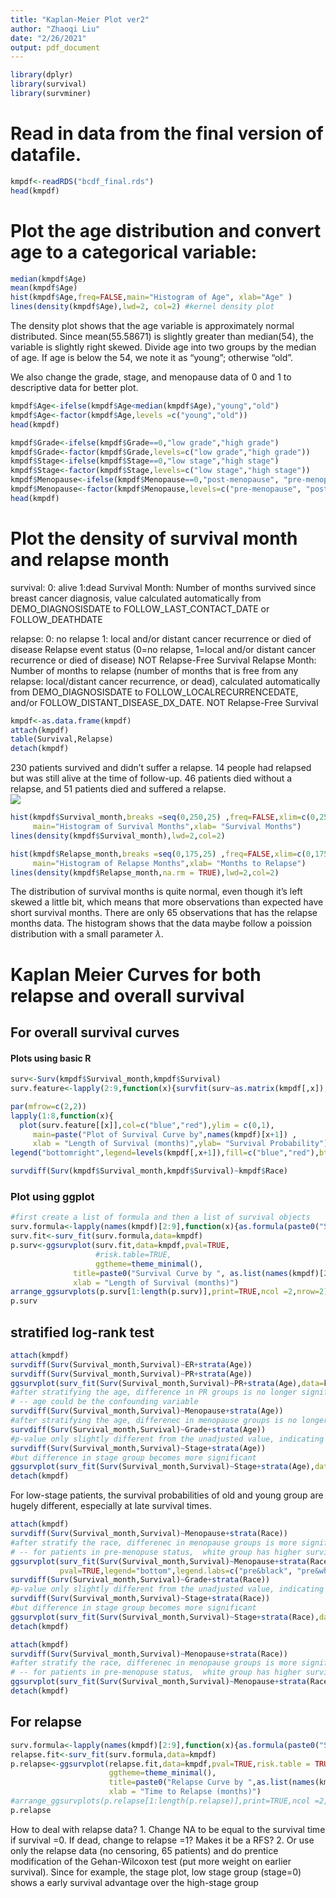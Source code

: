 ```yaml
---
title: "Kaplan-Meier Plot ver2"
author: "Zhaoqi Liu"
date: "2/26/2021"
output: pdf_document
---
```


```r
library(dplyr)
library(survival)
library(survminer)
```


Read in data from the final version of datafile. 
=== 
```r
kmpdf<-readRDS("bcdf_final.rds")
head(kmpdf)
```

Plot the age distribution and convert age to a categorical variable:
===
```r
median(kmpdf$Age)
mean(kmpdf$Age)
hist(kmpdf$Age,freq=FALSE,main="Histogram of Age", xlab="Age" )
lines(density(kmpdf$Age),lwd=2, col=2) #kernel density plot 
```

The density plot shows that the age variable is approximately normal distributed. Since mean(55.58671) is slightly greater than median(54), the variable is slightly right skewed. Divide age into two groups by the median of age. If age is below the 54, we note it as "young"; otherwise "old".  

We also change the grade, stage, and menopause data of 0 and 1 to descriptive data for better plot. 

```r
kmpdf$Age<-ifelse(kmpdf$Age<median(kmpdf$Age),"young","old")
kmpdf$Age<-factor(kmpdf$Age,levels =c("young","old"))
head(kmpdf)
```

```r
kmpdf$Grade<-ifelse(kmpdf$Grade==0,"low grade","high grade")
kmpdf$Grade<-factor(kmpdf$Grade,levels=c("low grade","high grade"))
kmpdf$Stage<-ifelse(kmpdf$Stage==0,"low stage","high stage")
kmpdf$Stage<-factor(kmpdf$Stage,levels=c("low stage","high stage"))
kmpdf$Menopause<-ifelse(kmpdf$Menopause==0,"post-menopause", "pre-menopause")
kmpdf$Menopause<-factor(kmpdf$Menopause,levels=c("pre-menopause", "post-menopause"))
head(kmpdf)
```


Plot the density of survival month and relapse month 
=== 
survival: 0: alive 1:dead
Survival Month: Number of months survived since breast cancer diagnosis, value calculated automatically from DEMO_DIAGNOSISDATE to FOLLOW_LAST_CONTACT_DATE or FOLLOW_DEATHDATE

relapse: 0: no relapse 1: local and/or distant cancer recurrence or died of disease
Relapse event status (0=no relapse, 1=local and/or distant cancer recurrence or died of disease) NOT Relapse-Free Survival
Relapse Month: Number of months to relapse  (number of months that is free from any relapse: local/distant cancer recurrence, or dead), calculated automatically from DEMO_DIAGNOSISDATE to FOLLOW_LOCALRECURRENCEDATE, and/or FOLLOW_DISTANT_DISEASE_DX_DATE. NOT Relapse-Free Survival

```r
kmpdf<-as.data.frame(kmpdf)
attach(kmpdf)
table(Survival,Relapse)
detach(kmpdf)
```

230 patients survived and didn't suffer a relapse. 14 people had relapsed but was still alive at the time of follow-up. 46 patients died without a relapse, and 51 patients died and suffered a relapse.  
![](/Users/Jocelyn/Downloads/STOR 765 consulting/STOR-765-Fall2020-Zhaoqi-Liu/follow up data description.png) 

```r
hist(kmpdf$Survival_month,breaks =seq(0,250,25) ,freq=FALSE,xlim=c(0,250),
     main="Histogram of Survival Months",xlab= "Survival Months")
lines(density(kmpdf$Survival_month),lwd=2,col=2)
```

```r
hist(kmpdf$Relapse_month,breaks =seq(0,175,25) ,freq=FALSE,xlim=c(0,175),
     main="Histogram of Relapse Months",xlab= "Months to Relapse")
lines(density(kmpdf$Relapse_month,na.rm = TRUE),lwd=2,col=2)
```

The distribution of survival months is quite normal, even though it's left skewed a little bit, which means that more observations than expected have short survival months. There are only 65 observations that has the relapse months data. The histogram shows that the data maybe follow a poission distribution with a small parameter $\lambda$.

Kaplan Meier Curves for both relapse and overall survival
===

## For overall survival curves

#### Plots using basic R 
```r
surv<-Surv(kmpdf$Survival_month,kmpdf$Survival)
surv.feature<-lapply(2:9,function(x){survfit(surv~as.matrix(kmpdf[,x]),data=kmpdf)})

par(mfrow=c(2,2))
lapply(1:8,function(x){
  plot(surv.feature[[x]],col=c("blue","red"),ylim = c(0,1),
     main=paste("Plot of Survival Curve by",names(kmpdf)[x+1]) , 
     xlab = "Length of Survival (months)",ylab= "Survival Probability")
legend("bottomright",legend=levels(kmpdf[,x+1]),fill=c("blue","red"),bty="n")})
```

```r
survdiff(Surv(kmpdf$Survival_month,kmpdf$Survival)~kmpdf$Race)
```


### Plot using ggplot
```r
#first create a list of formula and then a list of survival objects
surv.formula<-lapply(names(kmpdf)[2:9],function(x){as.formula(paste0("Surv(Survival_month,Survival) ~",x))})
surv.fit<-surv_fit(surv.formula,data=kmpdf)
p.surv<-ggsurvplot(surv.fit,data=kmpdf,pval=TRUE, 
                   #risk.table=TRUE,
                   ggtheme=theme_minimal(),
              title=paste0("Survival Curve by ", as.list(names(kmpdf)[2:9])),
              xlab = "Length of Survival (months)")
arrange_ggsurvplots(p.surv[1:length(p.surv)],print=TRUE,ncol =2,nrow=2)
p.surv
```

## stratified log-rank test 

```r
attach(kmpdf)
survdiff(Surv(Survival_month,Survival)~ER+strata(Age)) 
survdiff(Surv(Survival_month,Survival)~PR+strata(Age)) 
ggsurvplot(surv_fit(Surv(Survival_month,Survival)~PR+strata(Age),data=kmpdf),data=kmpdf,pval=TRUE)
#after stratifying the age, difference in PR groups is no longer significant 
# -- age could be the confounding variable 
survdiff(Surv(Survival_month,Survival)~Menopause+strata(Age)) 
#after stratifying the age, differenec in menopause groups is no longer significant. 
survdiff(Surv(Survival_month,Survival)~Grade+strata(Age))
#p-value only slightly different from the unadjusted value, indicating that it's not necessary to stratify the age variable 
survdiff(Surv(Survival_month,Survival)~Stage+strata(Age)) 
#but difference in stage group becomes more significant 
ggsurvplot(surv_fit(Surv(Survival_month,Survival)~Stage+strata(Age),data=kmpdf),data=kmpdf,pval=TRUE)
detach(kmpdf)
```

For low-stage patients, the survival probabilities of old and young group are hugely different, especially at late survival times.  

```r
attach(kmpdf)
survdiff(Surv(Survival_month,Survival)~Menopause+strata(Race)) 
#after stratify the race, differenec in menopause groups is more significant. 
# -- for patients in pre-menopuse status,  white group has higher survival probability
ggsurvplot(surv_fit(Surv(Survival_month,Survival)~Menopause+strata(Race),data=kmpdf),data=kmpdf,
           pval=TRUE,legend="bottom",legend.labs=c("pre&black", "pre&white", "post&black","post&white"))
survdiff(Surv(Survival_month,Survival)~Grade+strata(Race))
#p-value only slightly different from the unadjusted value, indicating that it's not necessary to stratify the age variable 
survdiff(Surv(Survival_month,Survival)~Stage+strata(Race)) 
#but difference in stage group becomes more significant 
ggsurvplot(surv_fit(Surv(Survival_month,Survival)~Stage+strata(Race),data=kmpdf),data=kmpdf,pval =TRUE)
detach(kmpdf)
```

```r
attach(kmpdf)
survdiff(Surv(Survival_month,Survival)~Menopause+strata(Race)) 
#after stratify the race, differenec in menopause groups is more significant. 
# -- for patients in pre-menopuse status,  white group has higher survival probability
ggsurvplot(surv_fit(Surv(Survival_month,Survival)~Menopause+strata(Race),data=kmpdf),data=kmpdf,legend="bottom",legend.labs=c("pre&black", "pre&white", "post&black","post&white"))
detach(kmpdf)
```



## For relapse
```r
surv.formula<-lapply(names(kmpdf)[2:9],function(x){as.formula(paste0("Surv(Relapse_month,Relapse) ~",x))})
relapse.fit<-surv_fit(surv.formula,data=kmpdf)
p.relapse<-ggsurvplot(relapse.fit,data=kmpdf,pval=TRUE,risk.table = TRUE,
                      ggtheme=theme_minimal(),
                      title=paste0("Relapse Curve by ",as.list(names(kmpdf)[2:9])),
                      xlab = "Time to Relapse (months)")
#arrange_ggsurvplots(p.relapse[1:length(p.relapse)],print=TRUE,ncol =2,nrow=2)
p.relapse
```

How to deal with relapse data? 
1. Change NA to be equal to the survival time if survival =0. If dead, change to relapse =1? Makes it be a RFS?
2. Or use only the relapse data (no censoring, 65 patients) and do prentice modification of the Gehan-Wilcoxon test (put more weight on earlier survival). Since for example, the stage plot, low stage group (stage=0) shows a early survival advantage over the high-stage group




